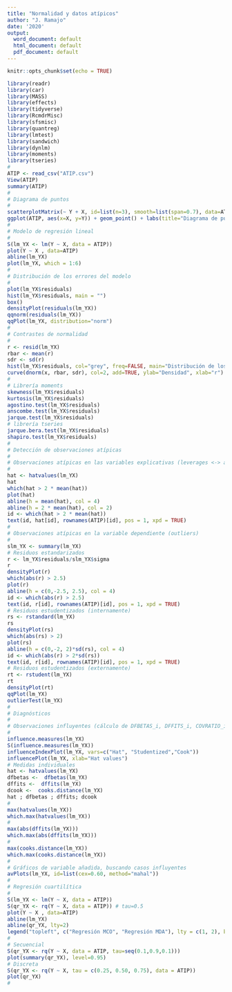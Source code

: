 ```yaml
---
title: "Normalidad y datos atípicos"
author: "J. Ramajo"
date: '2020'
output:
  word_document: default
  html_document: default
  pdf_document: default
---
```


```r
knitr::opts_chunk$set(echo = TRUE)
```

```r
library(readr)
library(car)
library(MASS)
library(effects)
library(tidyverse)
library(RcmdrMisc)
library(sfsmisc)
library(quantreg)
library(lmtest)
library(sandwich)
library(dynlm)
library(moments)
library(tseries)
#
ATIP <- read_csv("ATIP.csv")
View(ATIP)
summary(ATIP)
#
# Diagrama de puntos
#
scatterplotMatrix(~ Y + X, id=list(n=3), smooth=list(span=0.7), data=ATIP)
ggplot(ATIP, aes(x=X, y=Y)) + geom_point() + labs(title="Diagrama de puntos", x="X", y="Y")
#
# Modelo de regresión lineal
#
S(lm_YX <- lm(Y ~ X, data = ATIP))
plot(Y ~ X , data=ATIP)
abline(lm_YX)
plot(lm_YX, which = 1:6)
#
# Distribución de los errores del modelo
#
plot(lm_YX$residuals)
hist(lm_YX$residuals, main = "")
box()
densityPlot(residuals(lm_YX))
qqnorm(residuals(lm_YX))
qqPlot(lm_YX, distribution="norm")
#
# Contrastes de normalidad
#
r <- resid(lm_YX)
rbar <- mean(r)
sdr <- sd(r)
hist(lm_YX$residuals, col="grey", freq=FALSE, main="Distribución de los residuos", ylab="Densidad", xlab="Residuos")
curve(dnorm(x, rbar, sdr), col=2, add=TRUE, ylab="Densidad", xlab="r")
#
# Librería moments
skewness(lm_YX$residuals)
kurtosis(lm_YX$residuals)
agostino.test(lm_YX$residuals)
anscombe.test(lm_YX$residuals)
jarque.test(lm_YX$residuals)
# librería tseries
jarque.bera.test(lm_YX$residuals)
shapiro.test(lm_YX$residuals)
#
# Detección de observaciones atípicas
#
# Observaciones atípicas en las variables explicativas (leverages <-> apalancamiento)
#
hat <- hatvalues(lm_YX)
hat
which(hat > 2 * mean(hat))
plot(hat)
abline(h = mean(hat), col = 4)
abline(h = 2 * mean(hat), col = 2)
id <- which(hat > 2 * mean(hat))
text(id, hat[id], rownames(ATIP)[id], pos = 1, xpd = TRUE)
#
# Observaciones atípicas en la variable dependiente (outliers)
#
slm_YX <- summary(lm_YX)
# Residuos estandarizados
r <- lm_YX$residuals/slm_YX$sigma
r
densityPlot(r)
which(abs(r) > 2.5)
plot(r)
abline(h = c(0,-2.5, 2.5), col = 4)
id <- which(abs(r) > 2.5)
text(id, r[id], rownames(ATIP)[id], pos = 1, xpd = TRUE)
# Residuos estudentizados (internamente)
rs <- rstandard(lm_YX)
rs
densityPlot(rs)
which(abs(rs) > 2)
plot(rs)
abline(h = c(0,-2, 2)*sd(rs), col = 4)
id <- which(abs(r) > 2*sd(rs))
text(id, r[id], rownames(ATIP)[id], pos = 1, xpd = TRUE)
# Residuos estudentizados (externamente)
rt <- rstudent(lm_YX)
rt
densityPlot(rt)
qqPlot(lm_YX)
outlierTest(lm_YX)
#
# Diagnósticos
#
# Observaciones influyentes (cálculo de DFBETAS_i, DFFITS_i, COVRATIO_i, DCOOK_i y h_i ; inf -> señalan obs. inusuales para al menos una medida)
#
influence.measures(lm_YX)
S(influence.measures(lm_YX))
influenceIndexPlot(lm_YX, vars=c("Hat", "Studentized","Cook"))
influencePlot(lm_YX, xlab="Hat values")
# Medidas individuales
hat <- hatvalues(lm_YX)
dfbetas <-  dfbetas(lm_YX)
dffits <-  dffits(lm_YX)
dcook <-  cooks.distance(lm_YX)
hat ; dfbetas ; dffits; dcook
#
max(hatvalues(lm_YX))
which.max(hatvalues(lm_YX))
#
max(abs(dffits(lm_YX)))
which.max(abs(dffits(lm_YX)))
#
max(cooks.distance(lm_YX))
which.max(cooks.distance(lm_YX))
#
# Gráficos de variable añadida, buscando casos influyentes
avPlots(lm_YX, id=list(cex=0.60, method="mahal"))
#
# Regresión cuartilítica
#
S(lm_YX <- lm(Y ~ X, data = ATIP))
S(qr_YX <- rq(Y ~ X, data = ATIP)) # tau=0.5
plot(Y ~ X , data=ATIP)
abline(lm_YX)
abline(qr_YX, lty=2)
legend("topleft", c("Regresión MCO", "Regresión MDA"), lty = c(1, 2), bty = "n")
#
# Secuencial
S(qr_YX <- rq(Y ~ X, data = ATIP, tau=seq(0.1,0.9,0.1)))
plot(summary(qr_YX), level=0.95)
# Discreta
S(qr_YX <- rq(Y ~ X, tau = c(0.25, 0.50, 0.75), data = ATIP))
plot(qr_YX)
#
```
